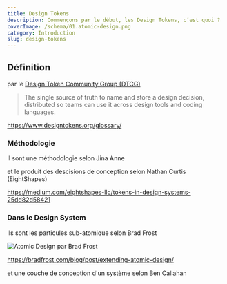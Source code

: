 ```yaml
---
title: Design Tokens 
description: Commençons par le début, les Design Tokens, c’est quoi ?
coverImage: /schema/01.atomic-design.png
category: Introduction
slug: design-tokens
---
```


## Définition

par le [Design Token Community Group (DTCG)](../dtcg)

> The single source of truth to name and store a design decision, distributed so teams can use it across design tools and coding languages.

https://www.designtokens.org/glossary/

### Méthodologie

Il sont une méthodologie selon Jina Anne

<Tweet id="https://twitter.com/jina/status/1062808011301965825"/>

et le produit des descisions de conception selon Nathan Curtis (EightShapes)

https://medium.com/eightshapes-llc/tokens-in-design-systems-25dd82d58421

### Dans le Design System

Ils sont les particules sub-atomique selon Brad Frost

![Atomic Design par Brad Frost](/schema/01.atomic-design.png)

https://bradfrost.com/blog/post/extending-atomic-design/

et une couche de conception d'un système selon Ben Callahan

<YouTube id="DUQzEA_ahyc" />
